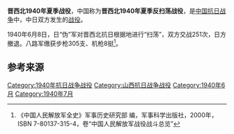 {{Infobox Military Conflict
|conflict=晋西北1940年夏季战役
|partof= [[中國抗日战争|中國抗日战争]]
|date=1940年6月8日－7月6日
|place=[[山西省_(中華民國)|山西省]][[静乐县|静乐县]]、[[兴县|兴县]]、[[临县|临县]]等地區
|result= 八路軍自稱勝利
|combatant1= [[File:Flag_of_the_Republic_of_China.svg|22px]] [[中華民國_(大陸時期)|中華民國]]
|combatant2= [[File:Flag_of_Japan.svg|22px]] [[大日本帝國|大日本帝國]]
*<small>[[華北政務委員會|華北政務委員會]]
|units1=[[File:Flag_of_the_Republic_of_China_Army.svg|22px]] [[八路军|八路军]]
*[[國民革命軍第十八集團軍第120師|第120师]] 
**第358旅
**独立第1旅
**独立第2旅
**师直属特务团
**第2支队
**第3支队
**第5支队
*晋西北新军
**暂编第1师
**工人武装自卫旅
**决死第2纵队
**决死第4纵队
等單位
|units2=[[File:War_flag_of_the_Imperial_Japanese_Army.svg|22px]] [[第1軍_(日本陸軍)|第1軍]]
*独立混成第3旅团
*独立混成第9旅团
*独立混成第16旅团
*[[第26师团|第26师团]]一部
*[[第41師團_(日本陸軍)|第41师团]]一部
<small>[[伪军|伪军]]一部
|commander1= [[File:Flag_of_the_Republic_of_China.svg|22px]] [[贺龙|贺龙]] <br> [[File:Flag_of_the_Republic_of_China.svg|22px]] [[续范亭|续范亭]]
|commander2= [[File:Flag_of_Japan.svg|22px]] [[筱冢义男|筱冢义男]]
|strength1=
|strength2=
|casualties1=不詳
|casualties2='''4490余人:'''<br />被俘日军11人<br />伪军42人<ref name="中国人民解放军全史" />
|}}

'''晋西北1940年夏季战役'''，中国称为'''晋西北1940年夏季反扫荡战役'''，是[[中国抗日战争|中国抗日战争]]中，中日双方发生的[[战役|战役]]。

1940年6月8日，日“伪”军对晋西北抗日根据地进行“扫荡”，双方交战251次，日方撤退。八路军缴获步枪305支、机枪8挺<ref name="中国人民解放军全史">《中国人民解放军全史》军事历史研究部 编，军事科学出版社，2000年，ISBN 7-80137-315-4，卷“中国人民解放军战役战斗总览”</ref>。

== 参考来源 ==
{{Reflist|2}}

{{歷史小作品}}
{{中國歷史小作品}}
{{日本歷史小作品}}
{{戰爭小作品}}
{{第二次世界大戰小作品}}

{{中国抗日战争中共战役战斗}}

[[Category:1940年抗日战争战役|Category:1940年抗日战争战役]]
[[Category:山西抗日战争战役|Category:山西抗日战争战役]]
[[Category:1940年6月|Category:1940年6月]]
[[Category:1940年7月|Category:1940年7月]]
